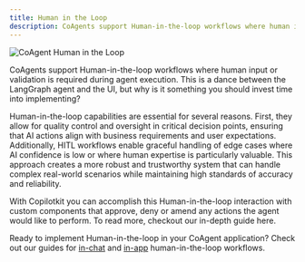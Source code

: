 ```yaml
---
title: Human in the Loop
description: CoAgents support Human-in-the-loop workflows where human input or validation is required during agent execution.
---
```


<Frame className="mb-10">
    <img src="/images/coagents/coagents-hitl-infographic.png" alt="CoAgent Human in the Loop" />
</Frame>

CoAgents support Human-in-the-loop workflows where human input or validation is required during agent execution. 
This is a dance between the LangGraph agent and the UI, but why is it something you should invest 
time into implementing?

Human-in-the-loop capabilities are essential for several reasons. First, they allow for quality control and oversight
in critical decision points, ensuring that AI actions align with business requirements and user expectations. 
Additionally, HITL workflows enable graceful handling of edge cases where AI confidence is low or where human expertise
is particularly valuable. This approach creates a more robust and trustworthy system that can handle complex real-world
scenarios while maintaining high standards of accuracy and reliability.

With Copilotkit you can accomplish this Human-in-the-loop interaction with custom components that approve, deny or amend
any actions the agent would like to perform. To read more, checkout our in-depth guide here.

Ready to implement Human-in-the-loop in your CoAgent application? Check out our guides for [in-chat](/coagents/chat-ui/hitl/json-hitl)
and [in-app](/coagents/react-ui/frontend-functions) human-in-the-loop workflows.
